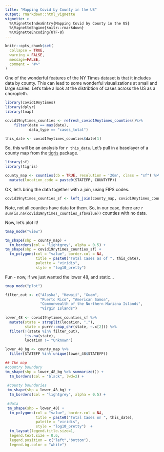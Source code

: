 ```yaml
---
title: "Mapping Covid by County in the US"
output: rmarkdown::html_vignette
vignette: >
  %\VignetteIndexEntry{Mapping Covid by County in the US}
  %\VignetteEngine{knitr::rmarkdown}
  %\VignetteEncoding{UTF-8}
---
```


```r
knitr::opts_chunk$set(
  collapse = TRUE,
  warning = FALSE,
  message=FALSE,
  comment = "#>"
)
```

One of the wonderful features of the NY Times dataset is that it includes data by county. This can lead to some wonderful visualizations at small and large scales. Let's take a look at the distribtion of cases across the US as a choropleth.

```r
library(covid19nytimes)
library(dplyr)
library(tmap)

covid19nytimes_counties <- refresh_covid19nytimes_counties()%>%
    filter(date == max(date),
           data_type == "cases_total")

this_date <- covid19nytimes_counties$date[1]
```

So, this will be an analysis for `r this_date`. Let's pull in a baselayer of a county map from the [tigris](https://github.com/walkerke/tigris) package.

```r
library(sf)
library(tigris)

county_map <- counties(cb = TRUE, resolution = '20m', class = "sf") %>%
  mutate(location_code = paste0(STATEFP, COUNTYFP))
```

OK, let's bring the data together with a join, using FIPS codes.

```r
covid19nytimes_counties_sf <- left_join(county_map, covid19nytimes_counties)
```

Note, not all counties have data for them. So, in our case, there are `r sum(is.na(covid19nytimes_counties_sf$value))` counties with no data.

Now, let's plot it!

```r
tmap_mode("view")

tm_shape(shp = county_map) +
  tm_borders(col = "lightgrey", alpha = 0.5) +
tm_shape(shp = covid19nytimes_counties_sf) +
  tm_polygons(col = "value", border.col = NA,
              title = paste0("Total Cases as of ", this_date),
              palette = "viridis",
              style = "log10_pretty") 
```

Fun - now, if we just wanted the lower 48, and static...

```r
tmap_mode("plot")

filter_out <- c("Alaska", "Hawaii", "Guam", 
                "Puerto Rico", "American Samoa",
                "Commonwealth of the Northern Mariana Islands",
                "Virgin Islands")
 
lower_48 <- covid19nytimes_counties_sf %>%
  mutate(state = strsplit(location, ","),
         state = purrr::map_chr(state, ~.x[2])) %>%
  filter(!(state %in% filter_out),
         !is.na(state),
         location != "Unknown")

lower_48_bg <- county_map %>% 
  filter(STATEFP %in% unique(lower_48$STATEFP))

## The map
#country boundary
tm_shape(shp = lower_48_bg %>% summarize()) +
  tm_borders(col = "black", lwd=2) +
  
 #county boundaries
 tm_shape(shp = lower_48_bg) +
  tm_borders(col = "lightgrey", alpha = 0.5) +
  
 #data
 tm_shape(shp = lower_48) +
  tm_polygons(col = "value", border.col = NA,
              title = paste0("Total Cases on ", this_date),
              palette = "viridis",
              style = "log10_pretty")  +
  tm_layout(legend.title.size=1,
  legend.text.size = 0.6,
  legend.position = c("left","bottom"),
  legend.bg.color = "white")

```
